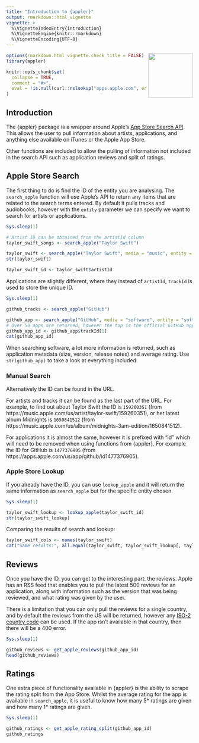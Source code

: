 ---
title: "Introduction to {appler}"
output: rmarkdown::html_vignette
vignette: >
  %\VignetteIndexEntry{introduction}
  %\VignetteEngine{knitr::rmarkdown}
  %\VignetteEncoding{UTF-8}
---

<img src="../man/figures/appler.png" width="120" align="right"/>

```{r setup, include = FALSE}
options(rmarkdown.html_vignette.check_title = FALSE)
library(appler)

knitr::opts_chunk$set(
  collapse = TRUE,
  comment = "#>",
  eval = !is.null(curl::nslookup("apps.apple.com", error = FALSE))
)
```

## Introduction

The {appler} package is a wrapper around Apple's [App Store Search API](https://performance-partners.apple.com/search-api). This allows the user to pull information about artists, applications, and anything else available on iTunes or the Apple App Store.

Other functions are included to allow the pulling of information not included in the search API such as application reviews and split of ratings.

## Apple Store Search

The first thing to do is find the ID of the entity you are analysing. The `search_apple` function will use Apple's API to return any items that are related to the search terms entered. By default it pulls tracks and audiobooks, however with the `entity` parameter we can specify we want to search for artists or applications.

```{r, include = FALSE}
Sys.sleep(1)
```

```{r search_artist}
# Artist ID can be obtained from the artistId column
taylor_swift_songs <- search_apple("Taylor Swift")

taylor_swift <- search_apple("Taylor Swift", media = "music", entity = "musicArtist")
str(taylor_swift)

taylor_swift_id <- taylor_swift$artistId
```

Applications are slightly different, where they instead of `artistId`, `trackId` is used to store the unique ID.

```{r, include = FALSE}
Sys.sleep(1)
```

```{r search_app}
github_tracks <- search_apple("GitHub")

github_app <- search_apple("GitHub", media = "software", entity = "software")
# Over 50 apps are returned, however the top is the official GitHub app
github_app_id <- github_app$trackId[1]
cat(github_app_id)
```

When searching software, a lot more information is returned, such as application metadata (size, version, release notes) and average rating. Use `str(github_app)` to take a look at everything included.

### Manual Search

Alternatively the ID can be found in the URL. 

For artists and tracks it can be found as the last part of the URL. For example, to find out about Taylor Swift the ID is `159260351` (from https://music.apple.com/us/artist/taylor-swift/159260351), or her latest album Midnights is `1650841512` (from https://music.apple.com/us/album/midnights-3am-edition/1650841512).

For applications it is almost the same, however it is prefixed with "id" which will need to be removed when using functions from {appler}. For example the ID for GitHub is `1477376905` (from https://apps.apple.com/us/app/github/id1477376905).

### Apple Store Lookup

If you already have the ID, you can use `lookup_apple` and it will return the same information as `search_apple` but for the specific entity chosen.

```{r, include = FALSE}
Sys.sleep(1)
```

```{r lookup}
taylor_swift_lookup <- lookup_apple(taylor_swift_id)
str(taylor_swift_lookup)
```

Comparing the results of search and lookup:

```{r lookup_comparison}
taylor_swift_cols <- names(taylor_swift)
cat("Same results:", all.equal(taylor_swift, taylor_swift_lookup[, taylor_swift_cols]), "\n")
```

## Reviews

Once you have the ID, you can get to the interesting part: the reviews. Apple has an RSS feed that enables you to pull the latest 500 reviews for an application, along with information such as the version that was being reviewed, and what rating was given by the user.

There is a limitation that you can only pull the reviews for a single country, and by default the reviews from the US will be returned, however any [ISO-2 country code](https://en.wikipedia.org/wiki/ISO_3166-1_alpha-2) can be used. If the app isn't available in that country, then there will be a 400 error.

```{r, include = FALSE}
Sys.sleep(1)
```

```{r reviews}
github_reviews <- get_apple_reviews(github_app_id)
head(github_reviews)
```

## Ratings

One extra piece of functionality available in {appler} is the ability to scrape the rating split from
the App Store. Whilst the average rating for the app is available in `search_apple`, it is useful to know how many 5* ratings are given and how many 1* ratings are given.

```{r, include = FALSE}
Sys.sleep(1)
```

```{r ratings}
github_ratings <- get_apple_rating_split(github_app_id)
github_ratings
```
